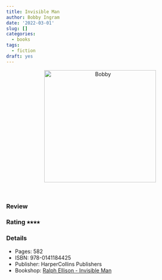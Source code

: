 ```yaml
---
title: Invisible Man
author: Bobby Ingram
date: '2022-03-01'
slug: []
categories:
  - books
tags:
  - fiction
draft: yes
---
```


<center>
<img src="Ralph Ellison - Invisible Man.jpg" 
alt="Bobby" class="center" height="300">
</center>
<br>

### Review

### Rating &#11089;&#11089;&#11089;&#11089;

### Details

* Pages: 582
* ISBN: 978-0141184425
* Publisher: HarperCollins Publishers
* Bookshop: [Ralph Ellison - Invisible Man](https://uk.bookshop.org/a/9445/9780141184425)
